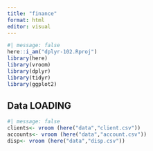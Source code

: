 ```yaml
---
title: "finance"
format: html
editor: visual 
---
```


```r
#| message: false 
here::i_am("dplyr-102.Rproj")
library(here)
library(vroom)
library(dplyr)
library(tidyr)
library(ggplot2)

```

## Data LOADING 
```r
#| message: false 
clients<- vroom (here("data","client.csv"))
accounts<- vroom (here("data","account.csv"))
disp<- vroom (here("data","disp.csv"))
```

